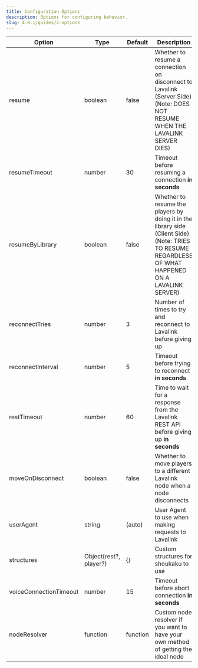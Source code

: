 ```yaml
---
title: Configuration Options
description: Options for configuring behavior.
slug: 4.0.1/guides/2-options
---
```


| Option                 | Type                    | Default  | Description                                                                                                                                          |
| ---------------------- | ----------------------- | -------- | ---------------------------------------------------------------------------------------------------------------------------------------------------- |
| resume                 | boolean                 | false    | Whether to resume a connection on disconnect to Lavalink (Server Side) (Note: DOES NOT RESUME WHEN THE LAVALINK SERVER DIES)                         |
| resumeTimeout          | number                  | 30       | Timeout before resuming a connection **in seconds**                                                                                                  |
| resumeByLibrary        | boolean                 | false    | Whether to resume the players by doing it in the library side (Client Side) (Note: TRIES TO RESUME REGARDLESS OF WHAT HAPPENED ON A LAVALINK SERVER) |
| reconnectTries         | number                  | 3        | Number of times to try and reconnect to Lavalink before giving up                                                                                    |
| reconnectInterval      | number                  | 5        | Timeout before trying to reconnect **in seconds**                                                                                                    |
| restTimeout            | number                  | 60       | Time to wait for a response from the Lavalink REST API before giving up **in seconds**                                                               |
| moveOnDisconnect       | boolean                 | false    | Whether to move players to a different Lavalink node when a node disconnects                                                                         |
| userAgent              | string                  | (auto)   | User Agent to use when making requests to Lavalink                                                                                                   |
| structures             | Object\{rest?, player?} | \{}      | Custom structures for shoukaku to use                                                                                                                |
| voiceConnectionTimeout | number                  | 15       | Timeout before abort connection **in seconds**                                                                                                       |
| nodeResolver           | function                | function | Custom node resolver if you want to have your own method of getting the ideal node                                                                   |
